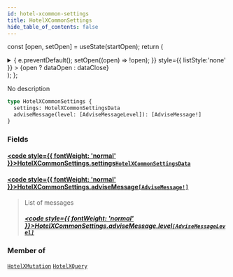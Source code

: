 ```yaml
---
id: hotel-xcommon-settings
title: HotelXCommonSettings
hide_table_of_contents: false
---
```






const [open, setOpen] = useState(startOpen);
return (
<details {...(open ? { open: true } : {})} className="details" style={{ border:'none', boxShadow:'none', background:'var(--ifm-background-color)' }}>
<summary
onClick={(e) => {
e.preventDefault();
setOpen((open) => !open);
}}
style={{ listStyle:'none' }} >
{open ? dataOpen : dataClose}
</summary>
{open && children}
</details>
);
};

No description

```graphql
type HotelXCommonSettings {
  settings: HotelXCommonSettingsData
  adviseMessage(level: [AdviseMessageLevel]): [AdviseMessage!]
}
```

### Fields

#### [<code style={{ fontWeight: 'normal' }}>HotelXCommonSettings.<b>settings</b></code>](#)<Bullet />[`HotelXCommonSettingsData`](/api/objects/hotel-xcommon-settings-data) <Badge class="badge badge--secondary" text="object"/>

>

#### [<code style={{ fontWeight: 'normal' }}>HotelXCommonSettings.<b>adviseMessage</b></code>](#)<Bullet />[`[AdviseMessage!]`](/api/objects/advise-message) <Badge class="badge badge--secondary" text="list"/> <Badge class="badge badge--secondary" text="object"/>

> List of messages
>
> ##### [<code style={{ fontWeight: 'normal' }}>HotelXCommonSettings.adviseMessage.<b>level</b></code>](#)<Bullet />[`[AdviseMessageLevel]`](/api/enums/advise-message-level) <Badge class="badge badge--secondary" text="list"/> <Badge class="badge badge--secondary" text="enum"/>

### Member of

[`HotelXMutation`](/api/objects/hotel-xmutation) <Badge class="badge badge--secondary" text="object"/><Bullet />[`HotelXQuery`](/api/objects/hotel-xquery) <Badge class="badge badge--secondary" text="object"/>

